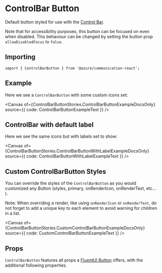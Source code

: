 
<Meta of={ControlBarButtonStories} />

# ControlBar Button

Default button styled for use with the [Control Bar](./?path=/docs/components-controlbar-control-bar--docs).

Note that for accessibility purposes, this button can be focused on even when disabled. This behaviour can be
changed by setting the button prop `allowDisabledFocus` to `false`.

## Importing

```tsx
import { ControlBarButton } from '@azure/communication-react';
```

## Example

Here we see a `ControlBarButton` with some custom icons set:

<Canvas of={ControlBarButtonStories.ControlBarButtonExampleDocsOnly} source={{ code: ControlBarButtonExampleText }} />

## ControlBar with default label

Here we see the same icons but with labels set to show:

<Canvas
  of={ControlBarButtonStories.ControlBarButtonWithLabelExampleDocsOnly}
  source={{ code: ControlBarButtonWithLabelExampleText }}
/>

## Custom ControlBarButton Styles

You can override the styles of the `ControlBarButton` as you would customized any Button (styles, primary,
onRenderIcon, onRenderText, etc... ).

Note: When overriding a render, like using `onRenderIcon` or `onRenderText`, do not forget to add a unique key
to each element to avoid warning for children in a list.

<Canvas
  of={ControlBarButtonStories.CustomControlBarButtonExampleDocsOnly}
  source={{ code: CustomControlBarButtonExampleText }}
/>

## Props

`ControlBarButton` features all props a [FluentUI
Button](https://developer.microsoft.com/fluentui#/controls/web/button) offers, with the additional following
properties.
